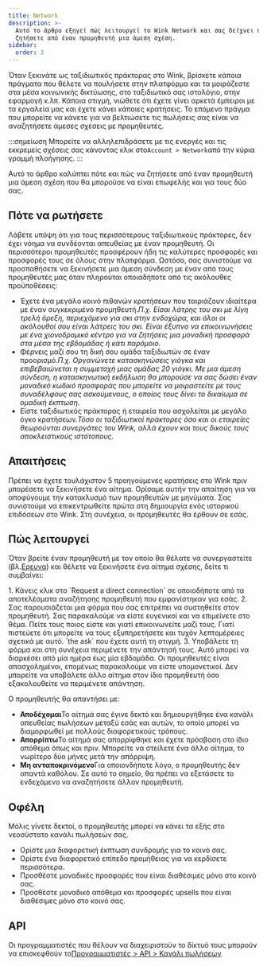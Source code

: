 ```yaml
---
title: Network
description: >-
  Αυτό το άρθρο εξηγεί πώς λειτουργεί το Wink Network και σας δείχνει πώς να
  ζητήσετε από έναν προμηθευτή μια άμεση σχέση.
sidebar:
  order: 3
---
```


Όταν ξεκινάτε ως ταξιδιωτικός πράκτορας στο Wink, βρίσκετε κάποια πράγματα που θέλετε να πουλήσετε στην πλατφόρμα και τα μοιράζεστε στα μέσα κοινωνικής δικτύωσης, στο ταξιδιωτικό σας ιστολόγιο, στην εφαρμογή κ.λπ.
Κάποια στιγμή, νιώθετε ότι έχετε γίνει αρκετά έμπειροι με τα εργαλεία μας και έχετε κάνει κάποιες κρατήσεις.
Το επόμενο πράγμα που μπορείτε να κάνετε για να βελτιώσετε τις πωλήσεις σας είναι να αναζητήσετε άμεσες σχέσεις με προμηθευτές.

:::σημείωση
Μπορείτε να αλληλεπιδράσετε με τις ενεργές και τις εκκρεμείς σχέσεις σας κάνοντας κλικ στο`Account > Network`από την κύρια γραμμή πλοήγησης.
:::

Αυτό το άρθρο καλύπτει πότε και πώς να ζητήσετε από έναν προμηθευτή μια άμεση σχέση που θα μπορούσε να είναι επωφελής και για τους δύο σας.

## Πότε να ρωτήσετε

Λάβετε υπόψη ότι για τους περισσότερους ταξιδιωτικούς πράκτορες, δεν έχει νόημα να συνδέονται απευθείας με έναν προμηθευτή. Οι περισσότεροι προμηθευτές προσφέρουν ήδη τις καλύτερες προσφορές και προσφορές τους σε όλους στην πλατφόρμα.
Ωστόσο, σας συνιστούμε να προσπαθήσετε να ξεκινήσετε μια άμεση σύνδεση με έναν από τους προμηθευτές μας όταν πληρούται οποιαδήποτε από τις ακόλουθες προϋποθέσεις:

* Έχετε ένα μεγάλο κοινό πιθανών κρατήσεων που ταιριάζουν ιδιαίτερα με έναν συγκεκριμένο προμηθευτή.*Π.χ. Είσαι λάτρης του σκι με λίγη τρελή όρεξη, περιεχόμενο για σκι στην ενδοχώρα, και όλοι οι ακόλουθοί σου είναι λάτρεις του σκι. Είναι έξυπνο να επικοινωνήσεις με ένα χιονοδρομικό κέντρο για να ζητήσεις μια μοναδική προσφορά στα μέσα της εβδομάδας ή κάτι παρόμοιο.*
* Φέρνεις μαζί σου τη δική σου ομάδα ταξιδιωτών σε έναν προορισμό.*Π.χ. Οργανώνετε κατασκηνώσεις γιόγκα και επιβεβαιώνεται η συμμετοχή μιας ομάδας 20 γιόγκι. Με μια άμεση σύνδεση, η κατασκηνωτική εκδήλωση θα μπορούσε να σας δώσει έναν μοναδικό κωδικό προσφοράς που μπορείτε να μοιραστείτε με τους συναδέλφους σας ασκούμενους, ο οποίος τους δίνει το δικαίωμα σε ομαδική έκπτωση.*
* Είστε ταξιδιωτικός πράκτορας ή εταιρεία που ασχολείται με μεγάλο όγκο κρατήσεων.*Τόσο οι ταξιδιωτικοί πράκτορες όσο και οι εταιρείες θεωρούνται συνεργάτες του Wink, αλλά έχουν και τους δικούς τους αποκλειστικούς ιστότοπους.*

## Απαιτήσεις

Πρέπει να έχετε τουλάχιστον 5 προηγούμενες κρατήσεις στο Wink πριν μπορέσετε να ξεκινήσετε ένα αίτημα.
Ορίσαμε αυτήν την απαίτηση για να αποφύγουμε την κατακλυσμό των προμηθευτών με μηνύματα. Σας συνιστούμε να επικεντρωθείτε πρώτα στη δημιουργία ενός ιστορικού επιδόσεων στο Wink. Στη συνέχεια, οι προμηθευτές θα έρθουν σε εσάς.

## Πώς λειτουργεί

Όταν βρείτε έναν προμηθευτή με τον οποίο θα θέλατε να συνεργαστείτε (βλ.[Ερευνα](/studio/search/)) και θέλετε να ξεκινήσετε ένα αίτημα σχέσης, δείτε τι συμβαίνει:

<Steps>
  1. Κάνεις κλικ στο `Request a direct connection` σε οποιοδήποτε από τα αποτελέσματα αναζήτησης προμηθευτή που εμφανίστηκαν για εσάς.
  2. Σας παρουσιάζεται μια φόρμα που σας επιτρέπει να συστηθείτε στον προμηθευτή. Σας παρακαλούμε να είστε ευγενικοί και να επιμείνετε στο θέμα. Πείτε τους ποιος είστε και γιατί επικοινωνείτε μαζί τους. Γιατί πιστεύετε ότι μπορείτε να τους εξυπηρετήσετε και τυχόν λεπτομέρειες σχετικά με αυτό. `the ask` που έχετε αυτή τη στιγμή.
  3. Υποβάλετε τη φόρμα και στη συνέχεια περιμένετε την απάντησή τους. Αυτό μπορεί να διαρκέσει από μία ημέρα έως μία εβδομάδα. Οι προμηθευτές είναι απασχολημένοι, επομένως παρακαλούμε να είστε υπομονετικοί. Δεν μπορείτε να υποβάλετε άλλο αίτημα στον ίδιο προμηθευτή όσο εξακολουθείτε να περιμένετε απάντηση.
</Steps>


Ο προμηθευτής θα απαντήσει με:

* **Αποδέχομαι**Το αίτημά σας έγινε δεκτό και δημιουργήθηκε ένα κανάλι απευθείας πωλήσεων μεταξύ εσάς και αυτών, το οποίο μπορεί να διαμορφωθεί με πολλούς διαφορετικούς τρόπους.
* **Απορρίπτω**Το αίτημά σας απορρίφθηκε και έχετε πρόσβαση στο ίδιο απόθεμα όπως και πριν. Μπορείτε να στείλετε ένα άλλο αίτημα, το νωρίτερο δύο μήνες μετά την απόρριψη.
* **Μη ανταποκρινόμενο**Για οποιονδήποτε λόγο, ο προμηθευτής δεν απαντά καθόλου. Σε αυτό το σημείο, θα πρέπει να εξετάσετε το ενδεχόμενο να αναζητήσετε άλλον προμηθευτή.

## Οφέλη

Μόλις γίνετε δεκτοί, ο προμηθευτής μπορεί να κάνει τα εξής στο νεοσύστατο κανάλι πωλήσεών σας.

* Ορίστε μια διαφορετική έκπτωση συνδρομής για το κοινό σας.
* Ορίστε ένα διαφορετικό επίπεδο προμήθειας για να κερδίσετε περισσότερα.
* Προσθέστε μοναδικές προσφορές που είναι διαθέσιμες μόνο στο κοινό σας.
* Προσθέστε μοναδικό απόθεμα και προσφορές upsells που είναι διαθέσιμες μόνο στο κοινό σας.

## API

Οι προγραμματιστές που θέλουν να διαχειριστούν το δίκτυό τους μπορούν να επισκεφθούν το[Προγραμματιστές > API > Κανάλι πωλήσεων](/developers/apis/#sales-channel-api).

